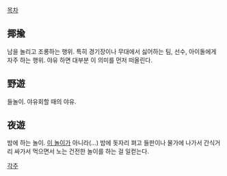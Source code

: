 [[목차]]

== 揶揄 ==
남을 놀리고 조롱하는 행위. 특히 경기장이나 무대에서 싫어하는 팀, 선수, 아이돌에게 자주 하는 행위. 야유 하면 대부분 이 의미를 먼저 떠올린다.

== 野遊 ==
들놀이. 야유회할 때의 야유.

== 夜遊 ==
밤에 하는 놀이. [[섹스|이 놀이]]가 아니라(...) 밤에 돗자리 펴고 들판이나 물가에 나가서 간식거리 싸가서 먹으면서 노는 건전한 놀이를 하는 걸 일컫는다.

[[각주]]

